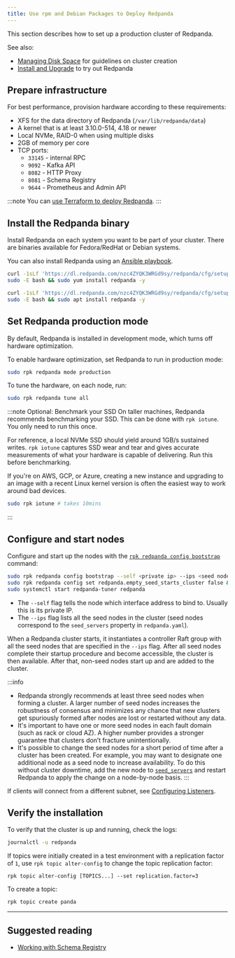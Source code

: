 ```yaml
---
title: Use rpm and Debian Packages to Deploy Redpanda
---
```


<head>
    <meta name="title" content="Use rpm and Debian Packages to Deploy Redpanda | Redpanda Docs"/>
    <meta name="description" content="Steps to deploy Redpanda in production."/>
</head>


This section describes how to set up a production cluster of Redpanda.

See also:
- [Managing Disk Space](../../deployment/disk-utilization) for guidelines on cluster creation
- [Install and Upgrade](../../install-upgrade/) to try out Redpanda

## Prepare infrastructure

For best performance, provision hardware according to these requirements:

- XFS for the data directory of Redpanda (`/var/lib/redpanda/data`)
- A kernel that is at least 3.10.0-514, 4.18 or newer
- Local NVMe, RAID-0 when using multiple disks
- 2GB of memory per core
- TCP ports:
  - `33145` - internal RPC
  - `9092` - Kafka API
  - `8082` - HTTP Proxy
  - `8081` - Schema Registry
  - `9644` - Prometheus and Admin API

:::note
You can [use Terraform to deploy Redpanda](../../deployment/production-deployment-automation).
:::

## Install the Redpanda binary

Install Redpanda on each system you want to be part of your cluster. There are binaries available for Fedora/RedHat or Debian systems.

You can also install Redpanda using an [Ansible playbook](../../deployment/production-deployment-automation).

<Tabs>
  <TabItem value="fedora" label="Fedora/RedHat" default>

```bash
curl -1sLf 'https://dl.redpanda.com/nzc4ZYQK3WRGd9sy/redpanda/cfg/setup/bash.rpm.sh' | \
sudo -E bash && sudo yum install redpanda -y
```


  </TabItem>

  <TabItem value="debian" label="Debian">

```bash
curl -1sLf 'https://dl.redpanda.com/nzc4ZYQK3WRGd9sy/redpanda/cfg/setup/bash.deb.sh' | \
sudo -E bash && sudo apt install redpanda -y
```


  </TabItem>

</Tabs>


## Set Redpanda production mode

By default, Redpanda is installed in development mode, which turns off hardware optimization.

To enable hardware optimization, set Redpanda to run in production mode:

```bash
sudo rpk redpanda mode production
```

To tune the hardware, on each node, run:

```bash
sudo rpk redpanda tune all
```

:::note Optional: Benchmark your SSD
On taller machines, Redpanda recommends benchmarking your SSD. This can be done
with `rpk iotune`. You only need to run this once.

For reference, a local NVMe SSD should yield around 1GB/s sustained writes.
`rpk iotune` captures SSD wear and tear and gives accurate measurements
of what your hardware is capable of delivering. Run this before benchmarking.

If you're on AWS, GCP, or Azure, creating a new instance and upgrading to
an image with a recent Linux kernel version is often the easiest way to
work around bad devices.

```bash
sudo rpk iotune # takes 10mins
```

:::

## Configure and start nodes

Configure and start up the nodes with the [`rpk redpanda config bootstrap`](../../reference/rpk/rpk-redpanda/rpk-redpanda-config-bootstrap) command: 

```bash
sudo rpk redpanda config bootstrap --self <private ip> --ips <seed nodes ips> && \
sudo rpk redpanda config set redpanda.empty_seed_starts_cluster false && \
sudo systemctl start redpanda-tuner redpanda
```

- The `--self` flag tells the node which interface address to bind to. Usually this is its private IP.
- The `--ips` flag lists all the seed nodes in the cluster (seed nodes correspond to the `seed_servers` property in `redpanda.yaml`).

When a Redpanda cluster starts, it instantiates a controller Raft group with all the seed nodes that are specified in the `--ips` flag. After all seed nodes complete their startup procedure and become accessible, the cluster is then available. After that, non-seed nodes start up and are added to the cluster.

:::info
- Redpanda strongly recommends at least three seed nodes when forming a cluster. A larger number of seed nodes increases the robustness of consensus and minimizes any chance that new clusters get spuriously formed after nodes are lost or restarted without any data.
- It's important to have one or more seed nodes in each fault domain (such as rack or cloud AZ). A higher number provides a stronger guarantee that clusters don’t fracture unintentionally.
- It's possible to change the seed nodes for a short period of time after a cluster has been created. For example, you may want to designate one additional node as a seed node to increase availability. To do this without cluster downtime, add the new node to [`seed_servers`](../../reference/node-properties/) and restart Redpanda to apply the change on a node-by-node basis.
:::

If clients will connect from a different subnet, see [Configuring Listeners](../../cluster-administration/listener-configuration).

## Verify the installation

To verify that the cluster is up and running, check the logs:

```bash
journalctl -u redpanda
```

If topics were initially created in a test environment with a replication factor of `1`, use `rpk topic alter-config` to change the topic replication factor: 

```
rpk topic alter-config [TOPICS...] --set replication.factor=3
```

To create a topic:

```bash
rpk topic create panda
```

---

## Suggested reading

- [Working with Schema Registry](../../data-management/schema-registry)
